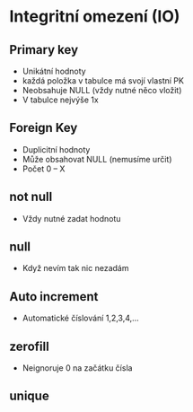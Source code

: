 # Integritní omezení (IO)

## Primary key

- Unikátní hodnoty
- každá položka v tabulce má svojí vlastní PK
- Neobsahuje NULL (vždy nutné něco vložit)
- V tabulce nejvýše 1x

## Foreign Key

- Duplicitní hodnoty
- Může obsahovat NULL (nemusíme určit)
- Počet 0 – X

## not null

- Vždy nutné zadat hodnotu

## null

- Když nevím tak nic nezadám

## Auto increment

- Automatické číslování 1,2,3,4,…

## zerofill

- Neignoruje 0 na začátku čísla

## unique
